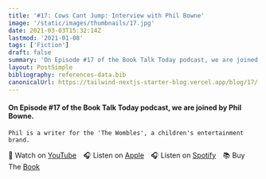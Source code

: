 ```yaml
---
title: '#17: Cows Cant Jump: Interview with Phil Bowne'
image: '/static/images/thumbnails/17.jpg'
date: 2021-03-03T15:32:14Z
lastmod: '2021-01-08'
tags: ['Fiction']
draft: false
summary: 'On Episode #17 of the Book Talk Today podcast, we are joined by Phil Bowne. Phil is a writer for The Wombles, a childrens entertainment brand.'
layout: PostSimple
bibliography: references-data.bib
canonicalUrl: https://tailwind-nextjs-starter-blog.vercel.app/blog/17/
---
```


#### On Episode #17 of the Book Talk Today podcast, we are joined by Phil Bowne.

    Phil is a writer for the 'The Wombles', a children's entertainment brand.

🎥&nbsp;Watch on [YouTube]&emsp;🎧&nbsp;Listen on [Apple]&emsp;🎧&nbsp;Listen on [Spotify]&emsp;📚&nbsp;Buy The [Book]&emsp;

[youtube]: https://youtu.be/gRanckRfPz0
[apple]: https://podcasts.apple.com/gb/podcast/cows-cant-jump-interview-with-phil-bowne/id1525619296?i=1000511419379
[spotify]: https://open.spotify.com/episode/4lYk4AOpgHFUZBh6kvyosM?si=58e9cacc46954d80
[book]: https://amzn.to/3honnEL
